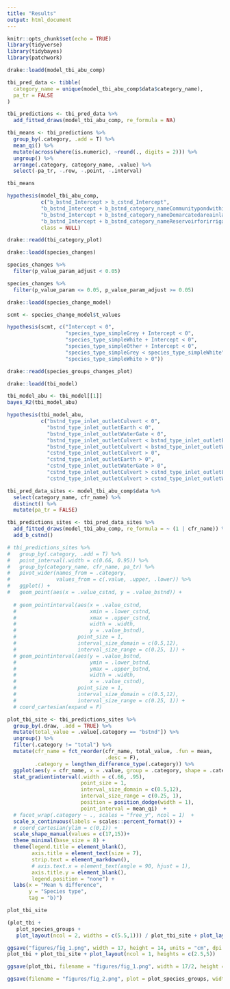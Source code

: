 ```yaml
---
title: "Results"
output: html_document
---
```


```r
knitr::opts_chunk$set(echo = TRUE)
library(tidyverse)
library(tidybayes)
library(patchwork)
```

```r
drake::loadd(model_tbi_abu_comp)

tbi_pred_data <- tibble(
  category_name = unique(model_tbi_abu_comp$data$category_name), 
  pa_tr = FALSE
)

tbi_predictions <- tbi_pred_data %>%
  add_fitted_draws(model_tbi_abu_comp, re_formula = NA) 

tbi_means <- tbi_predictions %>%
  group_by(.category, .add = T) %>%
  mean_qi() %>%
  mutate(across(where(is.numeric), ~round(., digits = 2))) %>%
  ungroup() %>%
  arrange(.category, category_name, .value) %>%
  select(-pa_tr, -.row, -.point, -.interval)

tbi_means
```

```r
hypothesis(model_tbi_abu_comp, 
           c("b_bstnd_Intercept > b_cstnd_Intercept", 
           "b_bstnd_Intercept + b_bstnd_category_nameCommunitypondwithinagriculturallandpronetoflood > b_cstnd_Intercept +  b_cstnd_category_nameCommunitypondwithinagriculturallandpronetoflood", 
           "b_bstnd_Intercept + b_bstnd_category_nameDemarcatedareainlargerwaterbody > b_cstnd_Intercept +  b_cstnd_category_nameDemarcatedareainlargerwaterbody", 
           "b_bstnd_Intercept + b_bstnd_category_nameReservoirforirrigationinuplandarea > b_cstnd_Intercept + b_cstnd_category_nameReservoirforirrigationinuplandarea"), 
           class = NULL) 
```

```r
drake::readd(tbi_category_plot)
```

```r
drake::loadd(species_changes)

species_changes %>%
  filter(p_value_param_adjust < 0.05)

species_changes %>%
  filter(p_value_param <= 0.05, p_value_param_adjust >= 0.05)
```

```r
drake::loadd(species_change_model)

scmt <- species_change_model$t_values

hypothesis(scmt, c("Intercept < 0", 
                   "species_type_simpleGrey + Intercept < 0", 
                   "species_type_simpleWhite + Intercept < 0",
                   "species_type_simpleOther + Intercept < 0", 
                   "species_type_simpleGrey < species_type_simpleWhite", 
                   "species_type_simpleWhite > 0"))

```

```r
drake::readd(species_groups_changes_plot)
```

```r
drake::loadd(tbi_model)

tbi_model_abu <- tbi_model[[1]]
bayes_R2(tbi_model_abu)

hypothesis(tbi_model_abu, 
           c("bstnd_type_inlet_outletCulvert < 0", 
             "bstnd_type_inlet_outletEarth < 0", 
             "bstnd_type_inlet_outletWaterGate < 0", 
             "bstnd_type_inlet_outletCulvert < bstnd_type_inlet_outletEarth",
             "bstnd_type_inlet_outletCulvert < bstnd_type_inlet_outletWaterGate",
             "cstnd_type_inlet_outletCulvert > 0", 
             "cstnd_type_inlet_outletEarth > 0", 
             "cstnd_type_inlet_outletWaterGate > 0", 
             "cstnd_type_inlet_outletCulvert > cstnd_type_inlet_outletEarth",
             "cstnd_type_inlet_outletCulvert > cstnd_type_inlet_outletWaterGate"))
```


```r

tbi_pred_data_sites <- model_tbi_abu_comp$data %>%
  select(category_name, cfr_name) %>%
  distinct() %>%
  mutate(pa_tr = FALSE)

tbi_predictions_sites <- tbi_pred_data_sites %>%
  add_fitted_draws(model_tbi_abu_comp, re_formula = ~ (1 | cfr_name)) %>%
  add_b_cstnd()

# tbi_predictions_sites %>%
#   group_by(.category, .add = T) %>%
#   point_interval(.width = c(0.66, 0.95)) %>%
#   group_by(category_name, cfr_name, pa_tr) %>%
#   pivot_wider(names_from = .category, 
#               values_from = c(.value, .upper, .lower)) %>% 
#   ggplot() +
#   geom_point(aes(x = .value_cstnd, y = .value_bstnd)) +
  
  # geom_pointinterval(aes(x = .value_cstnd, 
  #                        xmin = .lower_cstnd, 
  #                        xmax = .upper_cstnd, 
  #                        width = .width, 
  #                        y = .value_bstnd), 
  #                    point_size = 1, 
  #                    interval_size_domain = c(0.5,12), 
  #                    interval_size_range = c(0.25, 1)) +
  # geom_pointinterval(aes(y = .value_bstnd, 
  #                        ymin = .lower_bstnd, 
  #                        ymax = .upper_bstnd, 
  #                        width = .width, 
  #                        x = .value_cstnd), 
  #                    point_size = 1, 
  #                    interval_size_domain = c(0.5,12), 
  #                    interval_size_range = c(0.25, 1)) +
  # coord_cartesian(expand = F)

plot_tbi_site <- tbi_predictions_sites %>%
  group_by(.draw, .add = TRUE) %>%
  mutate(total_value = .value[.category == "bstnd"]) %>%
  ungroup() %>%
  filter(.category != "total") %>%
  mutate(cfr_name = fct_reorder(cfr_name, total_value, .fun = mean, 
                                .desc = F), 
         .category = lengthen_difference_type(.category)) %>%
  ggplot(aes(y = cfr_name, x = .value, group = .category, shape = .category)) +
  stat_gradientinterval(.width = c(.66, .95), 
                        point_size = 1, 
                        interval_size_domain = c(0.5,12), 
                        interval_size_range = c(0.25, 1),
                        position = position_dodge(width = 1), 
                        point_interval = mean_qi)  +
  # facet_wrap(.category ~ ., scales = "free_y", ncol = 1)  +
  scale_x_continuous(labels = scales::percent_format()) +
  # coord_cartesian(ylim = c(0,1)) +
  scale_shape_manual(values = c(17,15))+
  theme_minimal(base_size = 8) +
  theme(legend.title = element_blank(), 
        axis.title = element_text(size = 7), 
        strip.text = element_markdown(), 
        # axis.text.x = element_text(angle = 90, hjust = 1), 
        axis.title.y = element_blank(),
        legend.position = "none") +
  labs(x = "Mean % difference", 
       y = "Species type", 
       tag = "b)")

plot_tbi_site

```

```r
(plot_tbi + 
   plot_species_groups + 
   plot_layout(ncol = 2, widths = c(5.5,1))) / plot_tbi_site + plot_layout(heights = c(1.75,1), )

ggsave("figures/fig_1.png", width = 17, height = 14, units = "cm", dpi = 300)
plot_tbi + plot_tbi_site + plot_layout(ncol = 1, heights = c(2.5,5))

ggsave(plot_tbi, filename = "figures/fig_1.png", width = 17/2, height = 7, units = "cm", dpi = 300)

ggsave(filename = "figures/fig_2.png", plot = plot_species_groups, width = 17/2, height = 2.3, units = "cm", dpi = 300)
```

